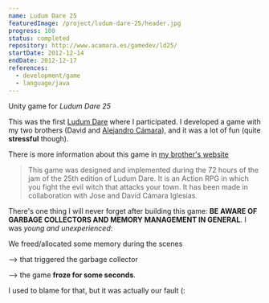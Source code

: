 ```yaml
---
name: Ludum Dare 25
featuredImage: /project/ludum-dare-25/header.jpg
progress: 100
status: completed
repository: http://www.acamara.es/gamedev/ld25/
startDate: 2012-12-14
endDate: 2012-12-17
references:
  - development/game
  - language/java
---
```


Unity game for _Ludum Dare 25_

This was the first [Ludum Dare](http://ludumdare.com/compo/ludum-dare-25/) where I participated. I developed a game with my two brothers (David and [Alejandro Cámara](http://acamara.es/)), and it was a lot of fun (quite **stressful** though).

There is more information about this game in [my brother's website](http://www.acamara.es/gamedev/ld25/)

> This game was designed and implemented during the 72 hours of the jam of the 25th edition of Ludum Dare. It is an Action RPG in which you fight the evil witch that attacks your town. It has been made in collaboration with Jose and David Cámara Iglesias.

There's one thing I will never forget after building this game: **BE AWARE OF GARBAGE COLLECTORS AND MEMORY MANAGEMENT IN GENERAL**. I was _young and unexperienced_:

We freed/allocated some memory during the scenes

--> that triggered the garbage collector

--> the game **froze for some seconds**.

I used to blame [](language/java) for that, but it was actually our fault (:
